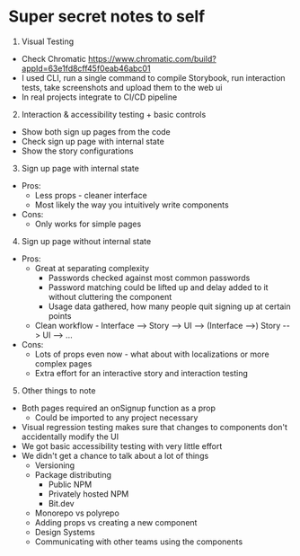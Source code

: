 
<Meta title="Docs/Notes to self" />

# Super secret notes to self

1. Visual Testing

- Check Chromatic https://www.chromatic.com/build?appId=63e1fd8cff45f0eab46abc01
- I used CLI, run a single command to compile Storybook, run interaction tests, take screenshots and upload them to the web ui
- In real projects integrate to CI/CD pipeline

2. Interaction & accessibility testing + basic controls

- Show both sign up pages from the code
- Check sign up page with internal state
- Show the story configurations

3. Sign up page with internal state

- Pros:
  - Less props - cleaner interface
  - Most likely the way you intuitively write components
- Cons:
  - Only works for simple pages

4. Sign up page without internal state

- Pros:
  - Great at separating complexity
    - Passwords checked against most common passwords
    - Password matching could be lifted up and delay added to it without cluttering the component
    - Usage data gathered, how many people quit signing up at certain points
  - Clean workflow - Interface --> Story --> UI --> (Interface -->) Story --> UI --> ...
- Cons:
  - Lots of props even now - what about with localizations or more complex pages
  - Extra effort for an interactive story and interaction testing

5. Other things to note

- Both pages required an onSignup function as a prop
  - Could be imported to any project necessary
- Visual regression testing makes sure that changes to components don't accidentally modify the UI
- We got basic accessibility testing with very little effort
- We didn't get a chance to talk about a lot of things
  - Versioning
  - Package distributing
    - Public NPM
    - Privately hosted NPM
    - Bit.dev
  - Monorepo vs polyrepo
  - Adding props vs creating a new component
  - Design Systems
  - Communicating with other teams using the components
